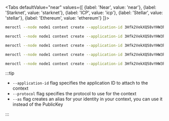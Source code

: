 
<Tabs
  defaultValue="near"
  values={[
    {label: 'Near', value: 'near'},
    {label: 'Starknet', value: 'starknet'},
    {label: 'ICP', value: 'icp'},
    {label: 'Stellar', value: 'stellar'},
    {label: 'Ethereum', value: 'ethereum'}
  ]}>
<TabItem value="near">

```bash title="Terminal"
meroctl --node node1 context create --application-id 3Hfk2VekXQ58vYHW3hUtA3mh2Rwtb1brV1RKEXtfvfsf --protocol near
```

</TabItem>
<TabItem value="starknet">

```bash title="Terminal"
meroctl --node node1 context create --application-id 3Hfk2VekXQ58vYHW3hUtA3mh2Rwtb1brV1brV1RKEXtfvfsf --protocol starknet
```

</TabItem>
<TabItem value="icp">

```bash title="Terminal"
meroctl --node node1 context create --application-id 3Hfk2VekXQ58vYHW3hUtA3mh2Rwtb1brV1RKEXtfvfsf --protocol icp
```

</TabItem>
<TabItem value="stellar">

```bash title="Terminal"
meroctl --node node1 context create --application-id 3Hfk2VekXQ58vYHW3hUtA3mh2Rwtb1brV1RKEXtfvfsf --protocol stellar
```

</TabItem>

<TabItem value="ethereum">

```bash title="Terminal"
meroctl --node node1 context create --application-id 3Hfk2VekXQ58vYHW3hUtA3mh2Rwtb1brV1RKEXtfvfsf --protocol ethereum
```

</TabItem>
</Tabs>

:::tip

- `--application-id` flag specifies the application ID to attach to the context
- `--protocol` flag specifies the protocol to use for the context
- `--as` flag creates an alias for your identity in your context, you can use it
  instead of the PublicKey

:::
